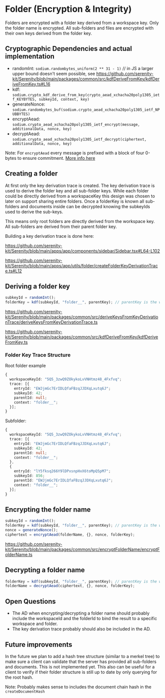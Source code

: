 # Folder (Encryption & Integrity)

Folders are encrypted with a folder key derived from a workspace key. Only the folder name is encrypted. All sub-folders and files are encrypted with their own keys derived from the folder key.

## Cryptographic Dependencies and actual implementation

- randomInt: `sodium.randombytes_uniform(2 ** 31 - 1)` // in JS a larger upper bound doesn't seem possible, see https://github.com/serenity-kit/Serenity/blob/main/packages/common/src/kdfDeriveFromKey/kdfDeriveFromKey.ts#L16
- kdf: `sodium.crypto_kdf_derive_from_key(crypto_aead_xchacha20poly1305_ietf_KEYBYTES, subkeyId, context, key)`
- generateNonce: `sodium.randombytes_buf(sodium.crypto_aead_xchacha20poly1305_ietf_NPUBBYTES)`
- encryptAead: `sodium.crypto_aead_xchacha20poly1305_ietf_encrypt(message, additionalData, nonce, key)`
- decryptAead: `sodium.crypto_aead_xchacha20poly1305_ietf_decrypt(ciphertext, additionalData, nonce, key)`

Note: For `encryptAead` every message is prefixed with a block of four 0-bytes to ensure commitment. [More info here](https://github.com/serenity-kit/secsync/blob/main/packages/secsync/src/crypto/encryptAead.ts#L16-L20)

## Creating a folder

At first only the key derivation trace is created. The key derivation trace is used to derive the folder key and all sub-folder keys. While each folder could be directly derived from a workspaceKey this design was chosen to later on support sharing entire folders. Once a folderKey is known all sub-folders and documents inside can be decrypted knowing the subkeyIds used to derive the sub-keys.

This means only root folders are directly derived from the workspace key. All sub-folders are derived from their parent folder key.

Building a key derivation trace is done here:

https://github.com/serenity-kit/Serenity/blob/main/apps/app/components/sidebar/Sidebar.tsx#L64-L102

https://github.com/serenity-kit/Serenity/blob/main/apps/app/utils/folder/createFolderKeyDerivationTrace.ts#L12

## Deriving a folder key

```ts
subkeyId = randomInt();
folderKey = kdf(subkeyId, "folder__", parentKey); // parentKey is the workspaceKey for root folders or the parent folder key for sub-folders
```

https://github.com/serenity-kit/Serenity/blob/main/packages/common/src/deriveKeysFromKeyDerivationTrace/deriveKeysFromKeyDerivationTrace.ts

https://github.com/serenity-kit/Serenity/blob/main/packages/common/src/kdfDeriveFromKey/kdfDeriveFromKey.ts

### Folder Key Trace Structure

Root folder example

```ts
{
  workspaceKeyId: "5Q5_3zwQ9ZOkykoLvVNHtmz48_4Fxfvq";
  trace: [{
    entryId: "EWJjmGc7ErIDLQfaFBzqJJDXqLxutq6J";
    subkeyId: 42;
    parentId: null;
    context: "folder__";
  }];
}
```

Subfolder:

```ts
{
  workspaceKeyId: "5Q5_3zwQ9ZOkykoLvVNHtmz48_4Fxfvq";
  trace: [{
    entryId: "EWJjmGc7ErIDLQfaFBzqJJDXqLxutq6J";
    subkeyId: 42;
    parentId: null;
    context: "folder__";
  },
  {
    entryId: "lY5fksq266Y9lDPxsnpHxX6toMpQ5pM7";
    subkeyId: 856;
    parentId: "EWJjmGc7ErIDLQfaFBzqJJDXqLxutq6J";
    context: "folder__";
  }];
}
```

## Encrypting the folder name

```ts
subkeyId = randomInt();
folderKey = kdf(subkeyId, "folder__", parentKey); // parentKey is the workspaceKey for root folders or the parent folder key for sub-folders
nonce = generateNonce();
ciphertext = encryptAead(folderName, {}, nonce, folderKey);
```

https://github.com/serenity-kit/Serenity/blob/main/packages/common/src/encryptFolderName/encryptFolderName.ts

## Decrypting a folder name

```ts
folderKey = kdf(subkeyId, "folder__", parentKey); // parentKey is the workspaceKey for root folders or the parent folder key for
folderName = decryptAead(ciphertext, {}, nonce, folderKey);
```

## Open Questions

- The AD when encrypting/decrypting a folder name should probably include the workspaceId and the folderId to bind the result to a specific workspace and folder.
- The key derivation trace probably should also be included in the AD.

## Future improvements

In the future we plan to add a hash tree structure (similar to a merkel tree) to make sure a client can validate that the server has provided all sub-folders and documents. This is not implemented yet. This also can be useful for a client to verify if their folder structure is still up to date by only querying for the root hash.

Note: Probably makes sense to includes the document chain hash in the `createDocumentHash`
